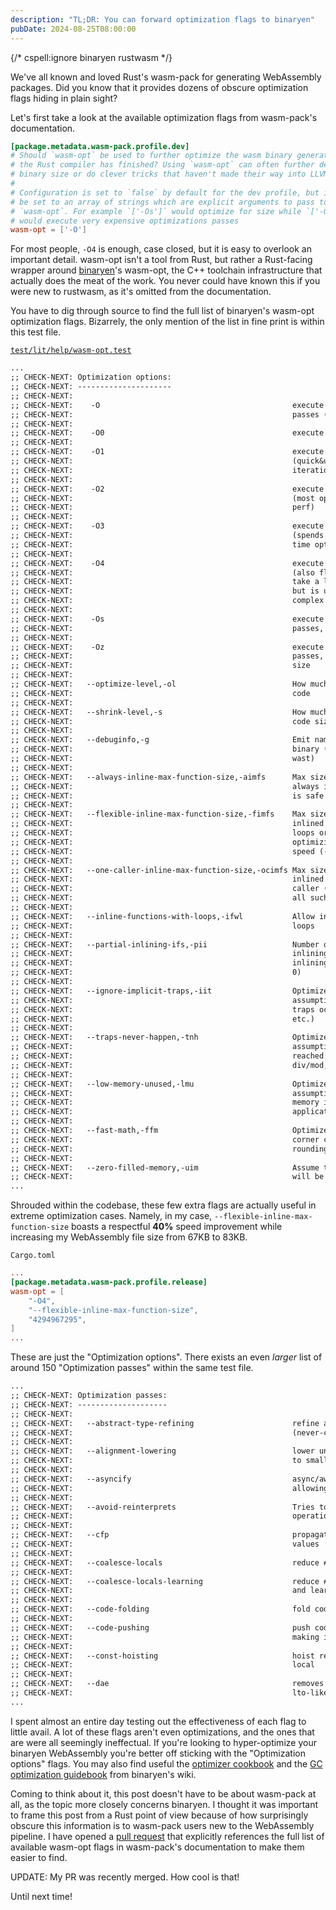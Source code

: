 ```yaml
---
description: "TL;DR: You can forward optimization flags to binaryen"
pubDate: 2024-08-25T08:00:00
---
```

{/* cspell:ignore binaryen rustwasm */}

We've all known and loved Rust's wasm-pack for generating WebAssembly packages. Did you know that it provides dozens of obscure optimization flags hiding in plain sight?

Let's first take a look at the available optimization flags from wasm-pack's documentation.

```toml
[package.metadata.wasm-pack.profile.dev]
# Should `wasm-opt` be used to further optimize the wasm binary generated after
# the Rust compiler has finished? Using `wasm-opt` can often further decrease
# binary size or do clever tricks that haven't made their way into LLVM yet.
#
# Configuration is set to `false` by default for the dev profile, but it can
# be set to an array of strings which are explicit arguments to pass to
# `wasm-opt`. For example `['-Os']` would optimize for size while `['-O4']`
# would execute very expensive optimizations passes
wasm-opt = ['-O']
```

For most people, `-O4` is enough, case closed, but it is easy to overlook an important detail. wasm-opt isn't a tool from Rust, but rather a Rust-facing wrapper around [binaryen](https://github.com/WebAssembly/binaryen)'s wasm-opt, the C++ toolchain infrastructure that actually does the meat of the work. You never could have known this if you were new to rustwasm, as it's omitted from the documentation.

You have to dig through source to find the full list of binaryen's wasm-opt optimization flags. Bizarrely, the only mention of the list in fine print is within this test file.

[`test/lit/help/wasm-opt.test`](https://github.com/WebAssembly/binaryen/blob/version_117/test/lit/help/wasm-opt.test)

```txt
...
;; CHECK-NEXT: Optimization options:
;; CHECK-NEXT: ---------------------
;; CHECK-NEXT:
;; CHECK-NEXT:    -O                                           execute default optimization
;; CHECK-NEXT:                                                 passes (equivalent to -Os)
;; CHECK-NEXT:
;; CHECK-NEXT:    -O0                                          execute no optimization passes
;; CHECK-NEXT:
;; CHECK-NEXT:    -O1                                          execute -O1 optimization passes
;; CHECK-NEXT:                                                 (quick&useful opts, useful for
;; CHECK-NEXT:                                                 iteration builds)
;; CHECK-NEXT:
;; CHECK-NEXT:    -O2                                          execute -O2 optimization passes
;; CHECK-NEXT:                                                 (most opts, generally gets most
;; CHECK-NEXT:                                                 perf)
;; CHECK-NEXT:
;; CHECK-NEXT:    -O3                                          execute -O3 optimization passes
;; CHECK-NEXT:                                                 (spends potentially a lot of
;; CHECK-NEXT:                                                 time optimizing)
;; CHECK-NEXT:
;; CHECK-NEXT:    -O4                                          execute -O4 optimization passes
;; CHECK-NEXT:                                                 (also flatten the IR, which can
;; CHECK-NEXT:                                                 take a lot more time and memory,
;; CHECK-NEXT:                                                 but is useful on more nested /
;; CHECK-NEXT:                                                 complex / less-optimized input)
;; CHECK-NEXT:
;; CHECK-NEXT:    -Os                                          execute default optimization
;; CHECK-NEXT:                                                 passes, focusing on code size
;; CHECK-NEXT:
;; CHECK-NEXT:    -Oz                                          execute default optimization
;; CHECK-NEXT:                                                 passes, super-focusing on code
;; CHECK-NEXT:                                                 size
;; CHECK-NEXT:
;; CHECK-NEXT:   --optimize-level,-ol                          How much to focus on optimizing
;; CHECK-NEXT:                                                 code
;; CHECK-NEXT:
;; CHECK-NEXT:   --shrink-level,-s                             How much to focus on shrinking
;; CHECK-NEXT:                                                 code size
;; CHECK-NEXT:
;; CHECK-NEXT:   --debuginfo,-g                                Emit names section in wasm
;; CHECK-NEXT:                                                 binary (or full debuginfo in
;; CHECK-NEXT:                                                 wast)
;; CHECK-NEXT:
;; CHECK-NEXT:   --always-inline-max-function-size,-aimfs      Max size of functions that are
;; CHECK-NEXT:                                                 always inlined (default 2, which
;; CHECK-NEXT:                                                 is safe for use with -Os builds)
;; CHECK-NEXT:
;; CHECK-NEXT:   --flexible-inline-max-function-size,-fimfs    Max size of functions that are
;; CHECK-NEXT:                                                 inlined when lightweight (no
;; CHECK-NEXT:                                                 loops or function calls) when
;; CHECK-NEXT:                                                 optimizing aggressively for
;; CHECK-NEXT:                                                 speed (-O3). Default: 20
;; CHECK-NEXT:
;; CHECK-NEXT:   --one-caller-inline-max-function-size,-ocimfs Max size of functions that are
;; CHECK-NEXT:                                                 inlined when there is only one
;; CHECK-NEXT:                                                 caller (default -1, which means
;; CHECK-NEXT:                                                 all such functions are inlined)
;; CHECK-NEXT:
;; CHECK-NEXT:   --inline-functions-with-loops,-ifwl           Allow inlining functions with
;; CHECK-NEXT:                                                 loops
;; CHECK-NEXT:
;; CHECK-NEXT:   --partial-inlining-ifs,-pii                   Number of ifs allowed in partial
;; CHECK-NEXT:                                                 inlining (zero means partial
;; CHECK-NEXT:                                                 inlining is disabled) (default:
;; CHECK-NEXT:                                                 0)
;; CHECK-NEXT:
;; CHECK-NEXT:   --ignore-implicit-traps,-iit                  Optimize under the helpful
;; CHECK-NEXT:                                                 assumption that no surprising
;; CHECK-NEXT:                                                 traps occur (from load, div/mod,
;; CHECK-NEXT:                                                 etc.)
;; CHECK-NEXT:
;; CHECK-NEXT:   --traps-never-happen,-tnh                     Optimize under the helpful
;; CHECK-NEXT:                                                 assumption that no trap is
;; CHECK-NEXT:                                                 reached at runtime (from load,
;; CHECK-NEXT:                                                 div/mod, etc.)
;; CHECK-NEXT:
;; CHECK-NEXT:   --low-memory-unused,-lmu                      Optimize under the helpful
;; CHECK-NEXT:                                                 assumption that the low 1K of
;; CHECK-NEXT:                                                 memory is not used by the
;; CHECK-NEXT:                                                 application
;; CHECK-NEXT:
;; CHECK-NEXT:   --fast-math,-ffm                              Optimize floats without handling
;; CHECK-NEXT:                                                 corner cases of NaNs and
;; CHECK-NEXT:                                                 rounding
;; CHECK-NEXT:
;; CHECK-NEXT:   --zero-filled-memory,-uim                     Assume that an imported memory
;; CHECK-NEXT:                                                 will be zero-initialized
...
```

Shrouded within the codebase, these few extra flags are actually useful in extreme optimization cases. Namely, in my case, `--flexible-inline-max-function-size` boasts a respectful **40%** speed improvement while increasing my WebAssembly file size from 67KB to 83KB.

`Cargo.toml`

```toml
...
[package.metadata.wasm-pack.profile.release]
wasm-opt = [
    "-O4",
    "--flexible-inline-max-function-size",
    "4294967295",
]
...
```

These are just the "Optimization options". There exists an even *larger* list of around 150 "Optimization passes" within the same test file.

```txt
...
;; CHECK-NEXT: Optimization passes:
;; CHECK-NEXT: --------------------
;; CHECK-NEXT:
;; CHECK-NEXT:   --abstract-type-refining                      refine and merge abstract
;; CHECK-NEXT:                                                 (never-created) types
;; CHECK-NEXT:
;; CHECK-NEXT:   --alignment-lowering                          lower unaligned loads and stores
;; CHECK-NEXT:                                                 to smaller aligned ones
;; CHECK-NEXT:
;; CHECK-NEXT:   --asyncify                                    async/await style transform,
;; CHECK-NEXT:                                                 allowing pausing and resuming
;; CHECK-NEXT:
;; CHECK-NEXT:   --avoid-reinterprets                          Tries to avoid reinterpret
;; CHECK-NEXT:                                                 operations via more loads
;; CHECK-NEXT:
;; CHECK-NEXT:   --cfp                                         propagate constant struct field
;; CHECK-NEXT:                                                 values
;; CHECK-NEXT:
;; CHECK-NEXT:   --coalesce-locals                             reduce # of locals by coalescing
;; CHECK-NEXT:
;; CHECK-NEXT:   --coalesce-locals-learning                    reduce # of locals by coalescing
;; CHECK-NEXT:                                                 and learning
;; CHECK-NEXT:
;; CHECK-NEXT:   --code-folding                                fold code, merging duplicates
;; CHECK-NEXT:
;; CHECK-NEXT:   --code-pushing                                push code forward, potentially
;; CHECK-NEXT:                                                 making it not always execute
;; CHECK-NEXT:
;; CHECK-NEXT:   --const-hoisting                              hoist repeated constants to a
;; CHECK-NEXT:                                                 local
;; CHECK-NEXT:
;; CHECK-NEXT:   --dae                                         removes arguments to calls in an
;; CHECK-NEXT:                                                 lto-like manner
...
```

I spent almost an entire day testing out the effectiveness of each flag to little avail. A lot of these flags aren't even optimizations, and the ones that are were all seemingly ineffectual. If you're looking to hyper-optimize your binaryen WebAssembly you're better off sticking with the "Optimization options" flags. You may also find useful the [optimizer cookbook](https://github.com/WebAssembly/binaryen/wiki/Optimizer-Cookbook) and the [GC optimization guidebook](https://github.com/WebAssembly/binaryen/wiki/GC-Optimization-Guidebook) from binaryen's wiki.

Coming to think about it, this post doesn't have to be about wasm-pack at all, as the topic more closely concerns binaryen. I thought it was important to frame this post from a Rust point of view because of how surprisingly obscure this information is to wasm-pack users new to the WebAssembly pipeline. I have opened a [pull request](https://github.com/rustwasm/wasm-pack/pull/1423) that explicitly references the full list of available wasm-opt flags in wasm-pack's documentation to make them easier to find.

<Aside collapse={false}>
    UPDATE: My PR was recently merged. How cool is that!
</Aside>

Until next time!
